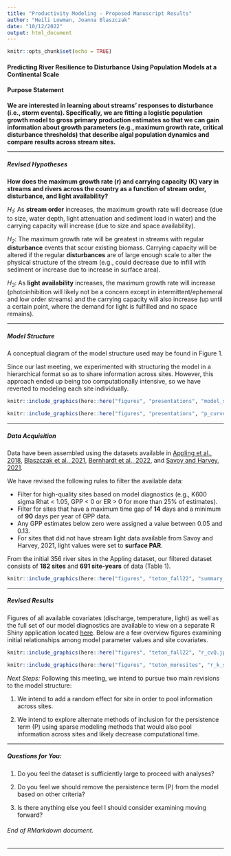 ```yaml
---
title: "Productivity Modeling - Proposed Manuscript Results"
author: "Heili Lowman, Joanna Blaszczak"
date: "10/12/2022"
output: html_document
---
```


```r
knitr::opts_chunk$set(echo = TRUE)
```

#### Predicting River Resilience to Disturbance Using Population Models at a Continental Scale

#### Purpose Statement

**We are interested in learning about streams' responses to disturbance (i.e., storm events). Specifically, we are fitting a logistic population growth model to gross primary production estimates so that we can gain information about growth parameters (e.g., maximum growth rate, critical disturbance thresholds) that describe algal population dynamics and compare results across stream sites.**

***

##### Revised Hypotheses

**How does the maximum growth rate (r) and carrying capacity (K) vary in streams and rivers across the country as a function of stream order, disturbance, and light availability?**

*H~1~*: As **stream order** increases, the maximum growth rate will decrease (due to size, water depth, light attenuation and sediment load in water) and the carrying capacity will increase (due to size and space availability).

*H~2~*: The maximum growth rate will be greatest in streams with regular **disturbance** events that scour existing biomass. Carrying capacity will be altered if the regular **disturbances** are of large enough scale to alter the physical structure of the stream (e.g., could decrease due to infill with sediment or increase due to increase in surface area).

*H~3~*: As **light availability** increases, the maximum growth rate will increase (photoinhibition will likely not be a concern except in intermittent/ephemeral and low order streams) and the carrying capacity will also increase (up until a certain point, where the demand for light is fulfilled and no space remains).

***

##### Model Structure

A conceptual diagram of the model structure used may be found in Figure 1.

Since our last meeting, we experimented with structuring the model in a hierarchical format so as to share information across sites. However, this approach ended up being too computationally intensive, so we have reverted to modeling each site individually.

```r

knitr::include_graphics(here::here("figures", "presentations", "model_screenshot.png"))

```

```r

knitr::include_graphics(here::here("figures", "presentations", "p_curves.png"))

```

***

##### Data Acquisition

Data have been assembled using the datasets available in [Appling et al., 2018](https://www.sciencebase.gov/catalog/item/59bff507e4b091459a5e0982), [Blaszczak et al., 2021](https://www.sciencebase.gov/catalog/item/606f60afd34ef99870188ee5), [Bernhardt et al., 2022](https://github.com/streampulse/metabolism_synthesis), and [Savoy and Harvey, 2021](https://www.sciencebase.gov/catalog/item/5f974adfd34e198cb77db168).

We have revised the following rules to filter the available data:

- Filter for high-quality sites based on model diagnostics (e.g., K600 sigma Rhat < 1.05, GPP < 0 or ER > 0 for more than 25% of estimates).
- Filter for sites that have a maximum time gap of **14** days and a minimum of **90** days per year of GPP data.
- Any GPP estimates below zero were assigned a value between 0.05 and 0.13.
- For sites that did not have stream light data available from Savoy and Harvey, 2021, light values were set to **surface PAR**.

From the initial 356 river sites in the Appling dataset, our filtered dataset consists of **182 sites** and **691 site-years** of data (Table 1).

```r

knitr::include_graphics(here::here("figures", "teton_fall22", "summary_data_table_101222.png"))

```

***

##### Revised Results

Figures of all available covariates (discharge, temperature, light) as well as the full set of our model diagnostics are available to view on a separate R Shiny application located [here](https://hlowman.shinyapps.io/shiny/). Below are a few overview figures examining initial relationships among model parameter values and site covariates.

```r

knitr::include_graphics(here::here("figures", "teton_fall22", "r_cvQ.jpg"))

```

```r

knitr::include_graphics(here::here("figures", "teton_moresites", "r_k_strord2.jpg"))

```

*Next Steps:* Following this meeting, we intend to pursue two main revisions to the model structure:

(1) We intend to add a random effect for site in order to pool information across sites.

(2) We intend to explore alternate methods of inclusion for the persistence term (P) using sparse modeling methods that would also pool information across sites and likely decrease computational time.

***

##### Questions for You:

(1) Do you feel the dataset is sufficiently large to proceed with analyses?

(2) Do you feel we should remove the persistence term (P) from the model based on other criteria?

(3) Is there anything else you feel I should consider examining moving forward?

###### End of RMarkdown document.

***
